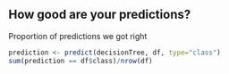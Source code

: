 ## How good are your predictions?

Proportion of predictions we got right
```r
prediction <- predict(decisionTree, df, type="class")
sum(prediction == df$class)/nrow(df)
```
